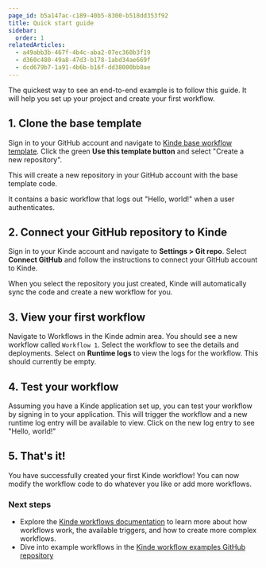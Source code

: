 ```yaml
---
page_id: b5a147ac-c189-40b5-8300-b518dd353f92
title: Quick start guide
sidebar:
  order: 1
relatedArticles:
  - a49abb3b-467f-4b4c-aba2-07ec360b3f19
  - d360c480-49a8-47d3-b178-1abd34ae669f
  - dcd679b7-1a91-4b6b-b16f-dd38000bb8ae
---
```


The quickest way to see an end-to-end example is to follow this guide. It will help you set up your project and create your first workflow.

## 1. Clone the base template

Sign in to your GitHub account and navigate to [Kinde base workflow template](https://github.com/kinde-starter-kits/workflow-base-template). Click the green **Use this template button** and select "Create a new repository".

This will create a new repository in your GitHub account with the base template code.

It contains a basic workflow that logs out "Hello, world!" when a user authenticates.

## 2. Connect your GitHub repository to Kinde

Sign in to your Kinde account and navigate to **Settings > Git repo**. Select **Connect GitHub** and follow the instructions to connect your GitHub account to Kinde.

When you select the repository you just created, Kinde will automatically sync the code and create a new workflow for you.

## 3. View your first workflow

Navigate to Workflows in the Kinde admin area. You should see a new workflow called `Workflow 1`. Select the workflow to see the details and deployments. Select on **Runtime logs** to view the logs for the workflow. This should currently be empty.

## 4. Test your workflow

Assuming you have a Kinde application set up, you can test your workflow by signing in to your application. This will trigger the workflow and a new runtime log entry will be available to view. Click on the new log entry to see "Hello, world!"

## 5. That's it!

You have successfully created your first Kinde workflow! You can now modify the workflow code to do whatever you like or add more workflows.

### Next steps

- Explore the [Kinde workflows documentation](/workflows/about-workflows/) to learn more about how workflows work, the available triggers, and how to create more complex workflows.
- Dive into example workflows in the [Kinde workflow examples GitHub repository](https://github.com/kinde-starter-kits/workflow-examples)
